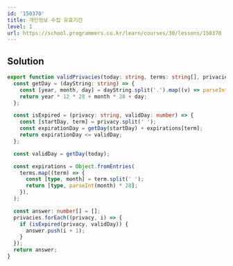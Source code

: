 ```yaml
---
id: '150370'
title: 개인정보 수집 유효기간
level: 1
url: https://school.programmers.co.kr/learn/courses/30/lessons/150370
---
```


## Solution

```typescript filename="solution.ts" copy
export function validPrivacies(today: string, terms: string[], privacies: string[]): number[] {
  const getDay = (dayString: string) => {
    const [year, month, day] = dayString.split('.').map((v) => parseInt(v));
    return year * 12 * 28 + month * 28 + day;
  };

  const isExpired = (privacy: string, validDay: number) => {
    const [startDay, term] = privacy.split(' ');
    const expirationDay = getDay(startDay) + expirations[term];
    return expirationDay <= validDay;
  };

  const validDay = getDay(today);

  const expirations = Object.fromEntries(
    terms.map((term) => {
      const [type, month] = term.split(' ');
      return [type, parseInt(month) * 28];
    }),
  );

  const answer: number[] = [];
  privacies.forEach((privacy, i) => {
    if (isExpired(privacy, validDay)) {
      answer.push(i + 1);
    }
  });
  return answer;
}
```
